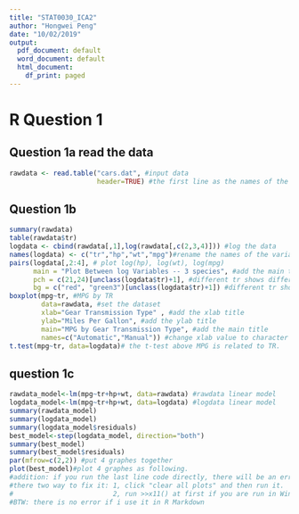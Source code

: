 ```yaml
---
title: "STAT0030_ICA2"
author: "Hongwei Peng"
date: "10/02/2019"
output:
  pdf_document: default
  word_document: default
  html_document:
    df_print: paged
---
```


# R Question 1

## Question 1a read the data
```R
rawdata <- read.table("cars.dat", #input data
                      header=TRUE) #the first line as the names of the variables 
```

##  Question 1b

```R
summary(rawdata)
table(rawdata$tr)
logdata <- cbind(rawdata[,1],log(rawdata[,c(2,3,4)])) #log the data
names(logdata) <- c("tr","hp","wt","mpg")#rename the names of the variables 
pairs(logdata[,2:4], # plot log(hp), log(wt), log(mpg)
      main = "Plot Between log Variables -- 3 species", #add the main title
      pch = c(21,24)[unclass(logdata$tr)+1], #different tr shows different shape
      bg = c("red", "green3")[unclass(logdata$tr)+1]) #different tr shows different colour
boxplot(mpg~tr, #MPG by TR
        data=rawdata, #set the dataset
        xlab="Gear Transmission Type" , #add the xlab title
        ylab="Miles Per Gallon", #add the ylab title
        main="MPG by Gear Transmission Type", #add the main title
        names=c("Automatic","Manual")) #change xlab value to character
t.test(mpg~tr, data=logdata)# the t-test above MPG is related to TR.
```

##  question 1c

```R
rawdata_model<-lm(mpg~tr+hp+wt, data=rawdata) #rawdata linear model
logdata_model<-lm(mpg~tr+hp+wt, data=logdata) #logdata linear model
summary(rawdata_model)
summary(logdata_model)
summary(logdata_model$residuals)
best_model<-step(logdata_model, direction="both")
summary(best_model)
summary(best_model$residuals)
par(mfrow=c(2,2)) #put 4 graphes together
plot(best_model)#plot 4 graphes as following. 
#addition: if you run the last line code directly, there will be an error "figure margins too large".
#there two way to fix it: 1, click "clear all plots" and then run it. 
#                         2, run >>x11() at first if you are run in Windows computer.
#BTW: there is no error if i use it in R Markdown

```
